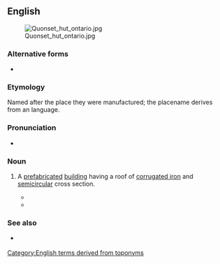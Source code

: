 {{also|quonset}}
==English==
[[File:Quonset hut ontario.jpg|thumb]]

===Alternative forms===
* {{alter|en|quonset}}

===Etymology===
Named after the place they were manufactured; the placename derives from an {{der|en|alg|-}} language.

===Pronunciation===
* {{IPA|en|/ˈkwɒnsɪt/}}

===Noun===
{{en-noun}}

# {{lb|en|US|also|attributive}} A [[prefabricated]] [[building]] having a roof of [[corrugated iron]] and [[semicircular]] cross section.
#: {{syn|en|Quonset hut}}
#* {{RQ:Pynchon Crying Lot|page=59|passage=They gave her a round white visitor's badge at one of the gates, and she parked in an enormous lot next to a '''quonset''' building painted pink and about a hundred yards long.}}
#* {{quote-book|en|year=1979|author=Tom Wolfe|title=The Right Stuff|passage=Besides the wind, sand, tumbleweed, and Joshua trees, there was nothing at Muroc except for two '''quonset'''-style hangars, side by side, a couple of gasoline pumps, a single concrete runway, a few tarpaper shacks, and some tents.}}

===See also===
* {{l|en|Nissen hut}} {{qualifier|UK}}

[[Category:English terms derived from toponyms]]